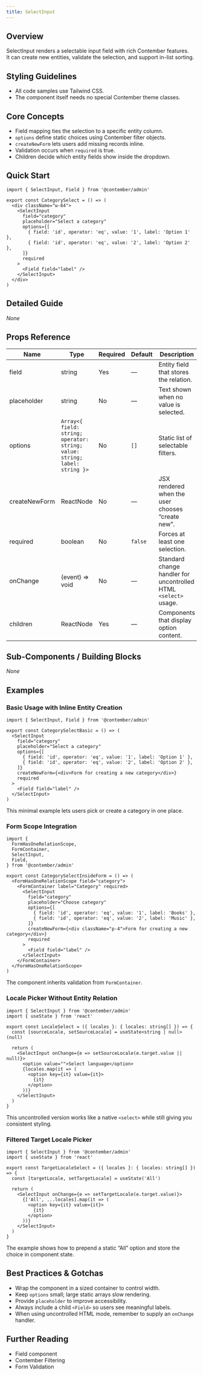 ```yaml
---
title: SelectInput
---
```


<!-- Edited by human: false -->
<!-- Examples count: 5 -->
<!-- Source examples: 1 -->
<!-- Playground examples: 0 -->
<!-- External examples: 4 -->
<!-- Import examples: 2 -->

## Overview
SelectInput renders a selectable input field with rich Contember features.  
It can create new entities, validate the selection, and support in-list sorting.

## Styling Guidelines
* All code samples use Tailwind CSS.
* The component itself needs no special Contember theme classes.

## Core Concepts
* Field mapping ties the selection to a specific entity column.
* `options` define static choices using Contember filter objects.
* `createNewForm` lets users add missing records inline.
* Validation occurs when `required` is true.
* Children decide which entity fields show inside the dropdown.

## Quick Start
```tsx
import { SelectInput, Field } from '@contember/admin'

export const CategorySelect = () => (
  <div className="w-64">
    <SelectInput
      field="category"
      placeholder="Select a category"
      options={[
        { field: 'id', operator: 'eq', value: '1', label: 'Option 1' },
        { field: 'id', operator: 'eq', value: '2', label: 'Option 2' },
      ]}
      required
    >
      <Field field="label" />
    </SelectInput>
  </div>
)
```

## Detailed Guide
_None_

## Props Reference
| Name | Type | Required | Default | Description |
|------|------|----------|---------|-------------|
| field | string | Yes | — | Entity field that stores the relation. |
| placeholder | string | No | — | Text shown when no value is selected. |
| options | `Array<{ field: string; operator: string; value: string; label: string }>` | No | `[]` | Static list of selectable filters. |
| createNewForm | ReactNode | No | — | JSX rendered when the user chooses “create new”. |
| required | boolean | No | `false` | Forces at least one selection. |
| onChange | (event) ⇒ void | No | — | Standard change handler for uncontrolled HTML `<select>` usage. |
| children | ReactNode | Yes | — | Components that display option content. |

## Sub-Components / Building Blocks
_None_

## Examples

### Basic Usage with Inline Entity Creation
```tsx
import { SelectInput, Field } from '@contember/admin'

export const CategorySelectBasic = () => (
  <SelectInput
    field="category"
    placeholder="Select a category"
    options={[
      { field: 'id', operator: 'eq', value: '1', label: 'Option 1' },
      { field: 'id', operator: 'eq', value: '2', label: 'Option 2' },
    ]}
    createNewForm={<div>Form for creating a new category</div>}
    required
  >
    <Field field="label" />
  </SelectInput>
)
```
This minimal example lets users pick or create a category in one place.

### Form Scope Integration
```tsx
import {
  FormHasOneRelationScope,
  FormContainer,
  SelectInput,
  Field,
} from '@contember/admin'

export const CategorySelectInsideForm = () => (
  <FormHasOneRelationScope field="category">
    <FormContainer label="Category" required>
      <SelectInput
        field="category"
        placeholder="Choose category"
        options={[
          { field: 'id', operator: 'eq', value: '1', label: 'Books' },
          { field: 'id', operator: 'eq', value: '2', label: 'Music' },
        ]}
        createNewForm={<div className="p-4">Form for creating a new category</div>}
        required
      >
        <Field field="label" />
      </SelectInput>
    </FormContainer>
  </FormHasOneRelationScope>
)
```
The component inherits validation from `FormContainer`.

### Locale Picker Without Entity Relation
```tsx
import { SelectInput } from '@contember/admin'
import { useState } from 'react'

export const LocaleSelect = ({ locales }: { locales: string[] }) => {
  const [sourceLocale, setSourceLocale] = useState<string | null>(null)

  return (
    <SelectInput onChange={e => setSourceLocale(e.target.value || null)}>
      <option value="">Select language</option>
      {locales.map(it => (
        <option key={it} value={it}>
          {it}
        </option>
      ))}
    </SelectInput>
  )
}
```
This uncontrolled version works like a native `<select>` while still giving you consistent styling.

### Filtered Target Locale Picker
```tsx
import { SelectInput } from '@contember/admin'
import { useState } from 'react'

export const TargetLocaleSelect = ({ locales }: { locales: string[] }) => {
  const [targetLocale, setTargetLocale] = useState('All')

  return (
    <SelectInput onChange={e => setTargetLocale(e.target.value)}>
      {['All', ...locales].map(it => (
        <option key={it} value={it}>
          {it}
        </option>
      ))}
    </SelectInput>
  )
}
```
The example shows how to prepend a static “All” option and store the choice in component state.

## Best Practices & Gotchas
* Wrap the component in a sized container to control width.
* Keep `options` small; large static arrays slow rendering.
* Provide `placeholder` to improve accessibility.
* Always include a child `<Field>` so users see meaningful labels.
* When using uncontrolled HTML mode, remember to supply an `onChange` handler.

## Further Reading
* Field component
* Contember Filtering
* Form Validation

<!-- End of Generated Documentation -->